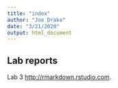 ```yaml
---
title: "index"
author: "Joe Drake"
date: "3/21/2020"
output: html_document
---
```


## Lab reports

Lab 3
<http://rmarkdown.rstudio.com>.


